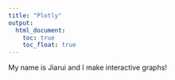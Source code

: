 ```yaml
---
title: "Plotly"
output: 
  html_document:
    toc: true
    toc_float: true
---
```

My name is Jiarui and I make interactive graphs!





